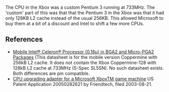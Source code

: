 The CPU in the Xbox was a custom Pentium 3 running at 733MHz. The 'custom' part of this was that that the Pentium 3 in the Xbox was that it had only 128KB L2 cache instead of the usual 256KB. This allowed Microsoft to buy them at a bit of a discount and Intel to shift a few more CPUs{{citation needed}}.

== References ==

* [http://www.intel.com/content/dam/support/us/en/documents/processors/mobile/celeron/sb/28365403.pdf Mobile Intel® Celeron® Processor (0.18μ) in BGA2 and Micro-PGA2 Packages] (This datasheet is for the mobile version Coppermine with 256kB L2 cache. It does not contain the Xbox Coppermine-128 with 128kB L2 cache at 733MHz (S-Spec SL5SN). No such datasheet exists. Both differences are pin compatible.
* [https://www.google.com/patents/US20050282621 CPU upgrading adapter for a Microsoft XboxTM game machine] US Patent Application 20050282621 by Friendtech, filed 2003-08-21.